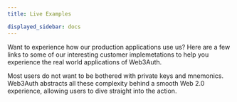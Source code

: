 ```yaml
---
title: Live Examples

displayed_sidebar: docs
---
```



Want to experience how our production applications use us? Here are a few links to some of our interesting customer implemetations to help you
experience the real world applications of Web3Auth.

Most users do not want to be bothered with private keys and mnemonics. Web3Auth abstracts all these complexity behind a smooth Web 2.0 experience,
allowing users to dive straight into the action.

<UsecaseCards />
